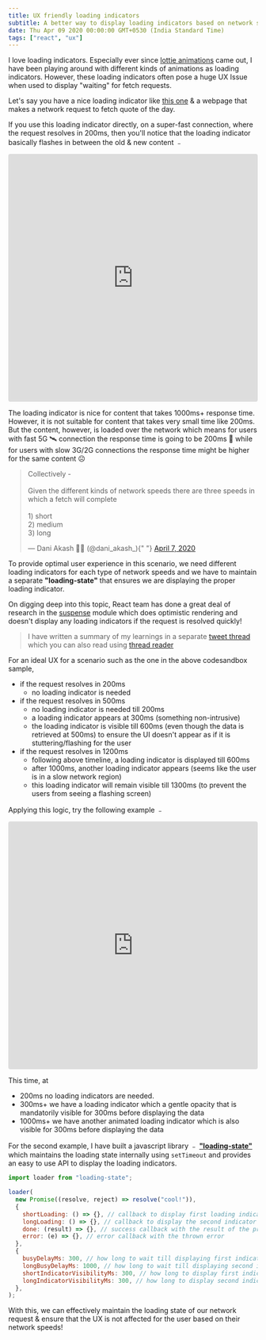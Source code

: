 ```yaml
---
title: UX friendly loading indicators
subtitle: A better way to display loading indicators based on network speeds
date: Thu Apr 09 2020 00:00:00 GMT+0530 (India Standard Time)
tags: ["react", "ux"]
---
```


I love loading indicators. Especially ever since [lottie animations](https://lottiefiles.com/) came out, I have been playing around with different kinds of animations as loading indicators. However, these loading indicators often pose a huge UX Issue when used to display "waiting" for fetch requests.

Let's say you have a nice loading indicator like [this one](https://lottiefiles.com/18706-loading-icon) & a webpage that makes a network request to fetch quote of the day.

If you use this loading indicator directly, on a super-fast connection, where the request resolves in 200ms, then you'll notice that the loading indicator basically flashes in between the old & new content ﹣

<iframe
  src="https://codesandbox.io/embed/jgu83?view=editor+%2B+preview&module=%2Fsrc%2Findex.js&hidenavigation=1&expanddevtools=1"
  style="width:100%; height: 500px; border:0; border-radius: 4px; overflow:hidden;"
  title="regular-loading"
  allow="accelerometer; ambient-light-sensor; camera; encrypted-media; geolocation; gyroscope; hid; microphone; midi; payment; usb; vr; xr-spatial-tracking"
  sandbox="allow-forms allow-modals allow-popups allow-presentation allow-same-origin allow-scripts"
></iframe>

The loading indicator is nice for content that takes 1000ms+ response time.
However, it is not suitable for content that takes very small time like 200ms.
But the content, however, is loaded over the network which means for users with
fast 5G 🛰 connection the response time is going to be 200ms 🚀 while for users
with slow 3G/2G connections the response time might be higher for the same
content ☹️

<blockquote class="twitter-tweet">
  <p lang="en" dir="ltr">
    Collectively -<br />
    <br />
    Given the different kinds of network speeds there are three speeds in which
    a fetch will complete
    <br />
    <br />
    1) short
    <br />
    2) medium
    <br />
    3) long
  </p>
  &mdash; Dani Akash 🧪💥 (@dani_akash_){" "}
  <a href="https://twitter.com/dani_akash_/status/1247617453795840000?ref_src=twsrc%5Etfw">
    April 7, 2020
  </a>
</blockquote> <script
  async
  src="https://platform.twitter.com/widgets.js"
  charset="utf-8"
></script>

To provide optimal user experience in this scenario, we need different loading indicators for each type of network speeds and we have to maintain a separate **"loading-state"** that ensures we are displaying the proper loading indicator.

On digging deep into this topic, React team has done a great deal of research in the [suspense](https://reactjs.org/docs/concurrent-mode-suspense.html) module which does optimistic rendering and doesn't display any loading indicators if the request is resolved quickly!

> I have written a summary of my learnings in a separate [tweet thread](https://twitter.com/dani_akash_/status/1247617443897290752) which you can also read using [thread reader](https://threadreaderapp.com/thread/1247617443897290752.html)

For an ideal UX for a scenario such as the one in the above codesandbox sample,

- if the request resolves in 200ms
  - no loading indicator is needed
- if the request resolves in 500ms
  - no loading indicator is needed till 200ms
  - a loading indicator appears at 300ms (something non-intrusive)
  - the loading indicator is visible till 600ms (even though the data is retrieved at 500ms) to ensure the UI doesn't appear as if it is stuttering/flashing for the user
- if the request resolves in 1200ms
  - following above timeline, a loading indicator is displayed till 600ms
  - after 1000ms, another loading indicator appears (seems like the user is in a slow network region)
  - this loading indicator will remain visible till 1300ms (to prevent the users from seeing a flashing screen)

Applying this logic, try the following example ﹣

<iframe
  src="https://codesandbox.io/embed/b8o5z?view=editor+%2B+preview&module=%2Fsrc%2Findex.js&hidenavigation=1&expanddevtools=1"
  style="width:100%; height: 500px; border:0; border-radius: 4px; overflow:hidden;"
  title="loading-state"
  allow="accelerometer; ambient-light-sensor; camera; encrypted-media; geolocation; gyroscope; hid; microphone; midi; payment; usb; vr; xr-spatial-tracking"
  sandbox="allow-forms allow-modals allow-popups allow-presentation allow-same-origin allow-scripts"
></iframe>

This time, at

- 200ms no loading indicators are needed.
- 300ms+ we have a loading indicator which a gentle opacity that is mandatorily visible for 300ms before displaying the data
- 1000ms+ we have another animated loading indicator which is also visible for 300ms before displaying the data

For the second example, I have built a javascript library ﹣ [**"loading-state"**](https://github.com/DaniAkash/loading-state) which maintains the loading state internally using `setTimeout` and provides an easy to use API to display the loading indicators.

```js
import loader from "loading-state";

loader(
  new Promise((resolve, reject) => resolve("cool!")),
  {
    shortLoading: () => {}, // callback to display first loading indicator
    longLoading: () => {}, // callback to display the second indicator
    done: (result) => {}, // success callback with the result of the promise
    error: (e) => {}, // error callback with the thrown error
  },
  {
    busyDelayMs: 300, // how long to wait till displaying first indicator
    longBusyDelayMs: 1000, // how long to wait till displaying second indicator
    shortIndicatorVisibilityMs: 300, // how long to display first indicator
    longIndicatorVisibilityMs: 300, // how long to display second indicator
  },
);
```

With this, we can effectively maintain the loading state of our network request & ensure that the UX is not affected for the user based on their network speeds!
